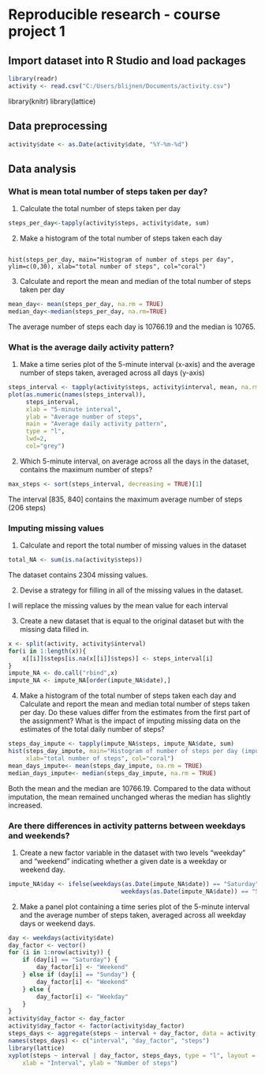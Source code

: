 # Reproducible research - course project 1

## Import dataset into R Studio and load packages

```{r}
library(readr)
activity <- read.csv("C:/Users/blijnen/Documents/activity.csv")
```
library(knitr)
library(lattice)


## Data preprocessing

```{r}
activity$date <- as.Date(activity$date, "%Y-%m-%d")
```

## Data analysis

### What is mean total number of steps taken per day?

1. Calculate the total number of steps taken per day

```{r}
steps_per_day<-tapply(activity$steps, activity$date, sum)
```

2. Make a histogram of the total number of steps taken each day

```graph1

hist(steps_per_day, main="Histogram of number of steps per day", ylim=c(0,30), xlab="total number of steps", col="coral")

```

3. Calculate and report the mean and median of the total number of steps taken per day

```{r}
mean_day<- mean(steps_per_day, na.rm = TRUE)
median_day<-median(steps_per_day, na.rm=TRUE)
```

The average number of steps each day is 10766.19 and the median is 10765.

### What is the average daily activity pattern?

1. Make a time series plot of the 5-minute interval (x-axis) and the average number of steps taken,   averaged across all days (y-axis)

```{r graph2}
steps_interval <- tapply(activity$steps, activity$interval, mean, na.rm = TRUE)
plot(as.numeric(names(steps_interval)),
     steps_interval, 
     xlab = "5-minute interval", 
     ylab = "Average number of steps",
     main = "Average daily activity pattern", 
     type = "l", 
     lwd=2, 
     col="grey")
```

2. Which 5-minute interval, on average across all the days in the dataset, contains the maximum number of steps?

```{r}
max_steps <- sort(steps_interval, decreasing = TRUE)[1]
```

The interval [835, 840] contains the maximum average number of steps (206 steps)

### Imputing missing values

1. Calculate and report the total number of missing values in the dataset

```{r}
total_NA <- sum(is.na(activity$steps))
```

The dataset contains 2304 missing values.

2. Devise a strategy for filling in all of the missing values in the dataset.

I will replace the missing values by the mean value for each interval

3. Create a new dataset that is equal to the original dataset but with the missing data filled in.

```{r}
x <- split(activity, activity$interval)
for(i in 1:length(x)){
    x[[i]]$steps[is.na(x[[i]]$steps)] <- steps_interval[i]
}
impute_NA <- do.call("rbind",x)
impute_NA <- impute_NA[order(impute_NA$date),]
```

4. Make a histogram of the total number of steps taken each day and Calculate and report the mean and median total number of steps taken per day. Do these values differ from the estimates from the first part of the assignment? What is the impact of imputing missing data on the estimates of the total daily number of steps?

```{r graph3}
steps_day_impute <- tapply(impute_NA$steps, impute_NA$date, sum)
hist(steps_day_impute, main="Histogram of number of steps per day (imputed data)", ylim=c(0,30),
     xlab="total number of steps", col="coral")
mean_days_impute<- mean(steps_day_impute, na.rm = TRUE)
median_days_impute<- median(steps_day_impute, na.rm = TRUE)

```

Both the mean and the median are 10766.19. Compared to the data without imputation, the mean remained unchanged wheras the median has slightly increased.

### Are there differences in activity patterns between weekdays and weekends?

1. Create a new factor variable in the dataset with two levels "weekday" and "weekend" indicating whether a given date is a weekday or weekend day.

```{r}
impute_NA$day <- ifelse(weekdays(as.Date(impute_NA$date)) == "Saturday" | 
                                weekdays(as.Date(impute_NA$date)) == "Sunday", "weekend", "weekday")   

```

2. Make a panel plot containing a time series plot of the 5-minute interval and the average number of steps taken, averaged across all weekday days or weekend days.

```{r graph4}
day <- weekdays(activity$date)
day_factor <- vector()
for (i in 1:nrow(activity)) {
    if (day[i] == "Saturday") {
        day_factor[i] <- "Weekend"
    } else if (day[i] == "Sunday") {
        day_factor[i] <- "Weekend"
    } else {
        day_factor[i] <- "Weekday"
    }
}
activity$day_factor <- day_factor
activity$day_factor <- factor(activity$day_factor)
steps_days <- aggregate(steps ~ interval + day_factor, data = activity, mean)
names(steps_days) <- c("interval", "day_factor", "steps")
library(lattice)
xyplot(steps ~ interval | day_factor, steps_days, type = "l", layout = c(1, 2), 
    xlab = "Interval", ylab = "Number of steps")
```

